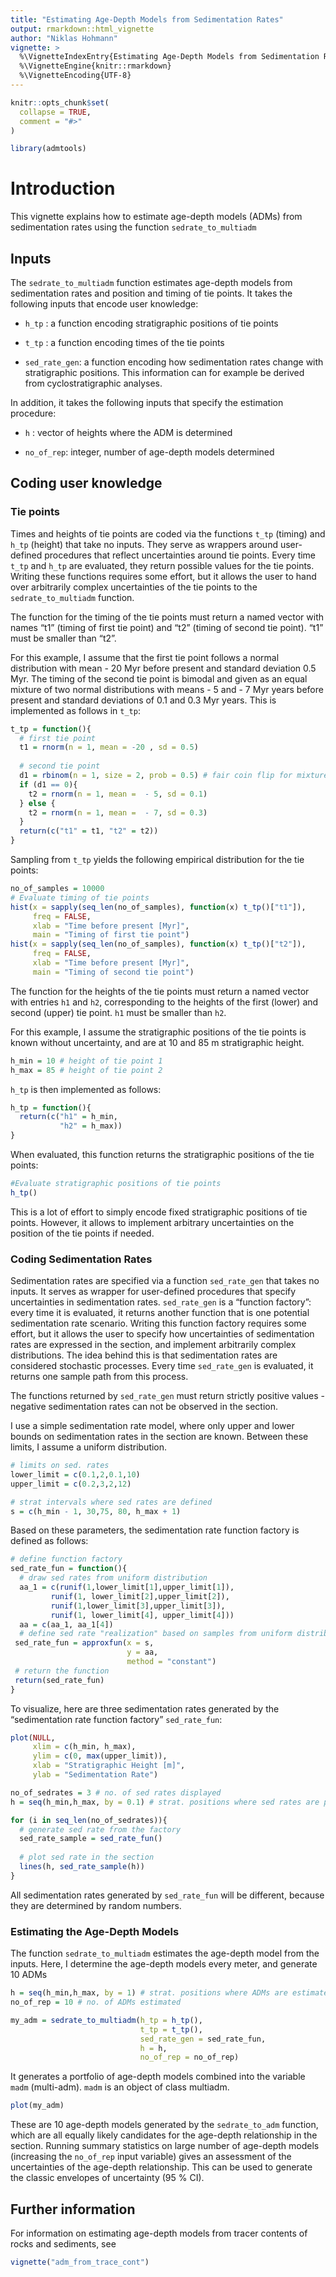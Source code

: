 ```yaml
---
title: "Estimating Age-Depth Models from Sedimentation Rates"
output: rmarkdown::html_vignette
author: "Niklas Hohmann"
vignette: >
  %\VignetteIndexEntry{Estimating Age-Depth Models from Sedimentation Rates}
  %\VignetteEngine{knitr::rmarkdown}
  %\VignetteEncoding{UTF-8}
---
```


```r
knitr::opts_chunk$set(
  collapse = TRUE,
  comment = "#>"
)
```

```r
library(admtools)
```

# Introduction

This vignette explains how to estimate age-depth models (ADMs) from sedimentation rates using the function `sedrate_to_multiadm`

## Inputs

The `sedrate_to_multiadm` function estimates age-depth models from sedimentation rates and position and timing of tie points. It takes the following inputs that encode user knowledge:

-   `h_tp` : a function encoding stratigraphic positions of tie points

-   `t_tp` : a function encoding times of the tie points

-   `sed_rate_gen`: a function encoding how sedimentation rates change with stratigraphic positions. This information can for example be derived from cyclostratigraphic analyses.

In addition, it takes the following inputs that specify the estimation procedure:

-   `h` : vector of heights where the ADM is determined

-   `no_of_rep`: integer, number of age-depth models determined

## Coding user knowledge

### Tie points

Times and heights of tie points are coded via the functions `t_tp` (timing) and `h_tp` (height) that take no inputs. They serve as wrappers around user-defined procedures that reflect uncertainties around tie points. Every time `t_tp` and `h_tp` are evaluated, they return possible values for the tie points. Writing these functions requires some effort, but it allows the user to hand over arbitrarily complex uncertainties of the tie points to the `sedrate_to_multiadm` function.

The function for the timing of the tie points must return a named vector with names "t1" (timing of first tie point) and "t2" (timing of second tie point). "t1" must be smaller than "t2".

For this example, I assume that the first tie point follows a normal distribution with mean - 20 Myr before present and standard deviation 0.5 Myr. The timing of the second tie point is bimodal and given as an equal mixture of two normal distributions with means - 5 and - 7 Myr years before present and standard deviations of 0.1 and 0.3 Myr years. This is implemented as follows in `t_tp`:

```r
t_tp = function(){
  # first tie point
  t1 = rnorm(n = 1, mean = -20 , sd = 0.5)
  
  # second tie point
  d1 = rbinom(n = 1, size = 2, prob = 0.5) # fair coin flip for mixture
  if (d1 == 0){
    t2 = rnorm(n = 1, mean =  - 5, sd = 0.1)
  } else {
    t2 = rnorm(n = 1, mean =  - 7, sd = 0.3)
  }
  return(c("t1" = t1, "t2" = t2))
}
```

Sampling from `t_tp` yields the following empirical distribution for the tie points:

```r
no_of_samples = 10000
# Evaluate timing of tie points
hist(x = sapply(seq_len(no_of_samples), function(x) t_tp()["t1"]),
     freq = FALSE,
     xlab = "Time before present [Myr]",
     main = "Timing of first tie point")
hist(x = sapply(seq_len(no_of_samples), function(x) t_tp()["t2"]),
     freq = FALSE,
     xlab = "Time before present [Myr]",
     main = "Timing of second tie point")

```

The function for the heights of the tie points must return a named vector with entries `h1` and `h2`, corresponding to the heights of the first (lower) and second (upper) tie point. `h1` must be smaller than `h2`.

For this example, I assume the stratigraphic positions of the tie points is known without uncertainty, and are at 10 and 85 m stratigraphic height.

```r
h_min = 10 # height of tie point 1
h_max = 85 # height of tie point 2
```

`h_tp` is then implemented as follows:

```r
h_tp = function(){
  return(c("h1" = h_min, 
           "h2" = h_max))
}
```

When evaluated, this function returns the stratigraphic positions of the tie points:

```r
#Evaluate stratigraphic positions of tie points
h_tp()
```

This is a lot of effort to simply encode fixed stratigraphic positions of tie points. However, it allows to implement arbitrary uncertainties on the position of the tie points if needed.

### Coding Sedimentation Rates

Sedimentation rates are specified via a function `sed_rate_gen` that takes no inputs. It serves as wrapper for user-defined procedures that specify uncertainties in sedimentation rates. `sed_rate_gen` is a "function factory": every time it is evaluated, it returns another function that is one potential sedimentation rate scenario. Writing this function factory requires some effort, but it allows the user to specify how uncertainties of sedimentation rates are expressed in the section, and implement arbitrarily complex distributions. The idea behind this is that sedimentation rates are considered stochastic processes. Every time `sed_rate_gen` is evaluated, it returns one sample path from this process.

The functions returned by `sed_rate_gen` must return strictly positive values - negative sedimentation rates can not be observed in the section.

I use a simple sedimentation rate model, where only upper and lower bounds on sedimentation rates in the section are known. Between these limits, I assume a uniform distribution.

```r
# limits on sed. rates
lower_limit = c(0.1,2,0.1,10)
upper_limit = c(0.2,3,2,12)

# strat intervals where sed rates are defined
s = c(h_min - 1, 30,75, 80, h_max + 1)
```

Based on these parameters, the sedimentation rate function factory is defined as follows:

```r
# define function factory
sed_rate_fun = function(){
  # draw sed rates from uniform distribution
  aa_1 = c(runif(1,lower_limit[1],upper_limit[1]),
         runif(1, lower_limit[2],upper_limit[2]),
         runif(1,lower_limit[3],upper_limit[3]),
         runif(1, lower_limit[4], upper_limit[4]))
  aa = c(aa_1, aa_1[4])
  # define sed rate "realization" based on samples from uniform distribution
 sed_rate_fun = approxfun(x = s,
                          y = aa,
                          method = "constant")
 # return the function
 return(sed_rate_fun)
}
```

To visualize, here are three sedimentation rates generated by the "sedimentation rate function factory" `sed_rate_fun`:

```r
plot(NULL,
     xlim = c(h_min, h_max),
     ylim = c(0, max(upper_limit)),
     xlab = "Stratigraphic Height [m]",
     ylab = "Sedimentation Rate")

no_of_sedrates = 3 # no. of sed rates displayed
h = seq(h_min,h_max, by = 0.1) # strat. positions where sed rates are plotted

for (i in seq_len(no_of_sedrates)){
  # generate sed rate from the factory
  sed_rate_sample = sed_rate_fun()
  
  # plot sed rate in the section
  lines(h, sed_rate_sample(h))
}
```

All sedimentation rates generated by `sed_rate_fun` will be different, because they are determined by random numbers.

### Estimating the Age-Depth Models

The function `sedrate_to_multiadm` estimates the age-depth model from the inputs. Here, I determine the age-depth models every meter, and generate 10 ADMs

```r
h = seq(h_min,h_max, by = 1) # strat. positions where ADMs are estimated
no_of_rep = 10 # no. of ADMs estimated
```

```R
my_adm = sedrate_to_multiadm(h_tp = h_tp(),
                             t_tp = t_tp(),
                             sed_rate_gen = sed_rate_fun,
                             h = h,
                             no_of_rep = no_of_rep)
```

It generates a portfolio of age-depth models combined into the variable `madm` (multi-adm). `madm` is an object of class multiadm.

```R
plot(my_adm)
```

These are 10 age-depth models generated by the `sedrate_to_adm` function, which are all equally likely candidates for the age-depth relationship in the section. Running summary statistics on large number of age-depth models (increasing the `no_of_rep` input variable) gives an assessment of the uncertainties of the age-depth relationship. This can be used to generate the classic envelopes of uncertainty (95 % CI).

## Further information

For information on estimating age-depth models from tracer contents of rocks and sediments, see
```r
vignette("adm_from_trace_cont")
```
 
